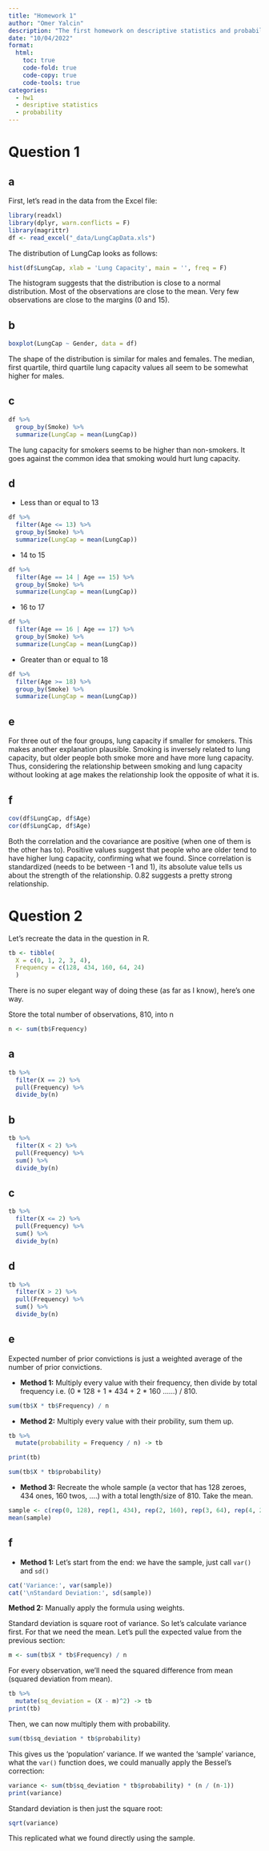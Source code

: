 ```yaml
---
title: "Homework 1"
author: "Omer Yalcin"
description: "The first homework on descriptive statistics and probability"
date: "10/04/2022"
format:
  html:
    toc: true
    code-fold: true
    code-copy: true
    code-tools: true
categories:
  - hw1
  - desriptive statistics 
  - probability
---
```


# Question 1

## a

First, let's read in the data from the Excel file:

```r
library(readxl)
library(dplyr, warn.conflicts = F)
library(magrittr)
df <- read_excel("_data/LungCapData.xls")
```


The distribution of LungCap looks as follows:

```r
hist(df$LungCap, xlab = 'Lung Capacity', main = '', freq = F)
```

The histogram suggests that the distribution is close to a normal distribution. Most of the observations are close to the mean. Very few observations are close to the margins (0 and 15).

## b

```r
boxplot(LungCap ~ Gender, data = df)
```

The shape of the distribution is similar for males and females. The median, first quartile, third quartile lung capacity values all seem to be somewhat higher for males.






## c

```r
df %>%
  group_by(Smoke) %>%
  summarize(LungCap = mean(LungCap))
```

The lung capacity for smokers seems to be higher than non-smokers. It goes against the common idea that smoking would hurt lung capacity.

## d

- Less than or equal to 13

```r
df %>%
  filter(Age <= 13) %>%
  group_by(Smoke) %>%
  summarize(LungCap = mean(LungCap))
```

- 14 to 15

```r
df %>%
  filter(Age == 14 | Age == 15) %>%
  group_by(Smoke) %>%
  summarize(LungCap = mean(LungCap))
```

- 16 to 17

```r
df %>%
  filter(Age == 16 | Age == 17) %>%
  group_by(Smoke) %>%
  summarize(LungCap = mean(LungCap))
```

- Greater than or equal to 18

```r
df %>%
  filter(Age >= 18) %>%
  group_by(Smoke) %>%
  summarize(LungCap = mean(LungCap))
```


## e

For three out of the four groups, lung capacity if smaller for smokers.
This makes another explanation plausible.
Smoking is inversely related to lung capacity, but older people both smoke more and have more lung capacity.
Thus, considering the relationship between smoking and lung capacity without looking at age makes the relationship look the opposite of what it is.


## f

```r
cov(df$LungCap, df$Age)
cor(df$LungCap, df$Age)
```

Both the correlation and the covariance are positive (when one of them is the other has to).
Positive values suggest that people who are older tend to have higher lung capacity, confirming what we found.
Since correlation is standardized (needs to be between -1 and 1), its absolute value tells us about the strength of the relationship.
0.82 suggests a pretty strong relationship.  

# Question 2

Let's recreate the data in the question in R.

```r
tb <- tibble(
  X = c(0, 1, 2, 3, 4),
  Frequency = c(128, 434, 160, 64, 24)
  )
```


There is no super elegant way of doing these (as far as I know), here's one way.

Store the total number of observations, 810, into n

```r
n <- sum(tb$Frequency) 
```

## a


```r
tb %>%
  filter(X == 2) %>%
  pull(Frequency) %>%
  divide_by(n)
```

## b

```r
tb %>%
  filter(X < 2) %>%
  pull(Frequency) %>%
  sum() %>%
  divide_by(n)
```


## c

```r
tb %>%
  filter(X <= 2) %>%
  pull(Frequency) %>%
  sum() %>%
  divide_by(n)
```

## d

```r
tb %>%
  filter(X > 2) %>%
  pull(Frequency) %>%
  sum() %>%
  divide_by(n)
```


## e

Expected number of prior convictions is just a weighted average of the number of prior convictions.

- **Method 1:** Multiply every value with their frequency, then divide by total frequency i.e. (0 * 128 + 1 * 434 + 2 * 160 ......) / 810.

```r
sum(tb$X * tb$Frequency) / n
```

- **Method 2:** Multiply every value with their probility, sum them up.

```r
tb %>%
  mutate(probability = Frequency / n) -> tb

print(tb)
```

```r
sum(tb$X * tb$probability)
```

- **Method 3:** Recreate the whole sample (a vector that has 128 zeroes, 434 ones, 160 twos, ....) with a total length/size of 810. Take the mean.


```r
sample <- c(rep(0, 128), rep(1, 434), rep(2, 160), rep(3, 64), rep(4, 24))
mean(sample)
```

## f

- **Method 1:** Let's start from the end: we have the sample, just call `var()` and `sd()`

```r
cat('Variance:', var(sample))
cat('\nStandard Deviation:', sd(sample))
```
**Method 2:** Manually apply the formula using weights.

Standard deviation is square root of variance. So let's calculate variance first.
For that we need the mean.
Let's pull the expected value from the previous section:

```r
m <- sum(tb$X * tb$Frequency) / n
```

For every observation, we'll need the squared difference from mean (squared deviation from mean).

```r

tb %>%
  mutate(sq_deviation = (X - m)^2) -> tb 
print(tb)

```

Then, we can now multiply them with probability.

```r
sum(tb$sq_deviation * tb$probability)
```

This gives us the 'population' variance. If we wanted the 'sample' variance, what the `var()` function does, we could manually apply the Bessel's correction:

```r
variance <- sum(tb$sq_deviation * tb$probability) * (n / (n-1))
print(variance)
```

Standard deviation is then just the square root:

```r
sqrt(variance)
```

This replicated what we found directly using the sample.







